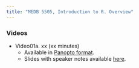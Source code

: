 ```yaml
---
title: "MEDB 5505, Introduction to R. Overview"
---
```

### Videos

+ Video01a. xx (xx minutes)
  + Available in [Panopto format]().
  + Slides with speaker notes available [here]().
